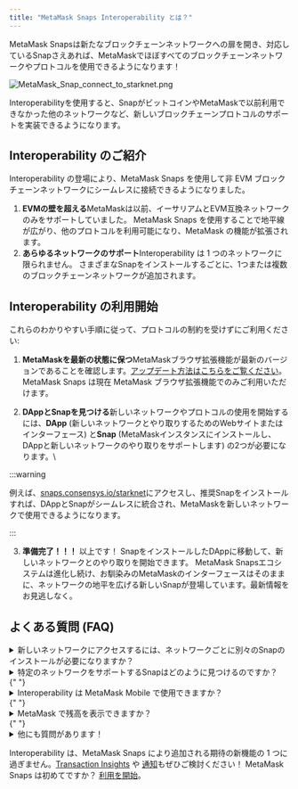```yaml
---
title: "MetaMask Snaps Interoperability とは？"
---
```


MetaMask Snapsは新たなブロックチェーンネットワークへの扉を開き、対応しているSnapさえあれば、MetaMaskでほぼすべてのブロックチェーンネットワークやプロトコルを使用できるようになります！

<div class="center-container">
  <div class="img-medium">
    <img
      src={
        require("../../../../../img/metamask-snaps/what-are-interoperability-snaps/MetaMask_Snap_connect_to_starknet.png")
          .default
      }
      alt="MetaMask_Snap_connect_to_starknet.png"
    />
  </div>
</div>

Interoperabilityを使用すると、SnapがビットコインやMetaMaskで以前利用できなかった他のネットワークなど、新しいブロックチェーンプロトコルのサポートを実装できるようになります。

## Interoperability のご紹介

Interoperability の登場により、MetaMask Snaps を使用して非 EVM ブロックチェーンネットワークにシームレスに接続できるようになりました。

1. **EVMの壁を超える**MetaMaskは以前、イーサリアムとEVM互換ネットワークのみをサポートしていました。 MetaMask Snaps を使用することで地平線が広がり、他のプロトコルを利用可能になり、MetaMask の機能が拡張されます。
2. **あらゆるネットワークのサポート**Interoperability は 1 つのネットワークに限られません。 さまざまなSnapをインストールするごとに、1つまたは複数のブロックチェーンネットワークが追加されます。

## Interoperability の利用開始

これらのわかりやすい手順に従って、プロトコルの制約を受けずにご利用ください:

1. **MetaMaskを最新の状態に保つ**MetaMaskブラウザ拡張機能が最新のバージョンであることを確認します。[アップデート方法はこちらをご覧ください](/managing-my-wallet/using-metamask/how-to-update-the-version-of-metamask)。 MetaMask Snaps は現在 MetaMask ブラウザ拡張機能でのみご利用いただけます。

2. **DAppとSnapを見つける**新しいネットワークやプロトコルの使用を開始するには、**DApp** (新しいネットワークとやり取りするためのWebサイトまたはインターフェース) と**Snap** (MetaMaskインスタンスにインストールし、DAppと新しいネットワークのやり取りをサポートします) の2つが必要になります。\

:::warning

例えば、[snaps.consensys.io/starknet](http://snaps.consensys.io/starknet?utm_source=metamaskSupport&utm_medium=knowledge-base&utm_campaign=2023_Sep_snaps-launch_content_interoperability)にアクセスし、推奨Snapをインストールすれば、DAppとSnapがシームレスに統合され、MetaMaskを新しいネットワークで使用できるようになります。

:::

3. **準備完了！！！** 以上です！ SnapをインストールしたDAppに移動して、新しいネットワークとのやり取りを開始できます。 MetaMask Snapsエコシステムは進化し続け、お馴染みのMetaMaskのインターフェースはそのままに、ネットワークの地平を広げる新しいSnapが登場しています。最新情報をお見逃しなく。

## よくある質問 (FAQ)

<details>
<summary>新しいネットワークにアクセスするには、ネットワークごとに別々のSnapのインストールが必要になりますか？</summary>

<div>

その可能性は高いですが、絶対ではありません。 Snapによっては、1つまたは複数のブロックチェーンネットワークやプロトコルをサポートするものもあります。

</div>
</details>

<details>
  <summary>
    特定のネットワークをサポートするSnapはどのように見つけるのですか？
  </summary>
  <div>
    {" "}
    お気に入りのDAppsから直接Snapを見つけてインストールすることもできれば、[MetaMask
    Snaps Directory](https://snaps.metamask.io/?utm_source=metamaskSupport&utm_medium=knowledge-base&utm_campaign=2023_Sep_snaps-launch_content_interoperability)を利用して新しいSnapを見つけることもできます。{" "}
  </div>
</details>{" "}

<details>
  <summary>Interoperability は MetaMask Mobile で使用できますか？</summary>
  <div>
    {" "}
    現時点で、MetaMask SnapsはMetaMask拡張機能でのみご利用いただけます。{" "}
  </div>
</details>{" "}

<details>
  <summary>MetaMask で残高を表示できますか？</summary>
  <div>
    {" "}
    今のところ、残高を確認するには、SnapをインストールしたDAppにアクセスする必要があります。
    ただし、将来的には、Snapにより追加された新しいネットワークの残高をMetaMask UIで直接表示できるようになります。
    最新情報をお見逃しなく！{" "}
  </div>
</details>{" "}

<details>
  <summary>他にも質問があります！</summary>
  <div>
    {" "}
    [MetaMask Snaps に関するよくある質問ページ](/metamask-snaps/metamask-snaps-faq)をご覧ください。{" "}
  </div>
</details>

Interoperability は、MetaMask Snaps により追加される期待の新機能の 1 つに過ぎません。[Transaction Insights](/metamask-snaps/what-are-security-snaps) や [通知](/metamask-snaps/what-are-communication-snaps)もぜひご検討ください！ MetaMask Snaps は初めてですか？ [利用を開始](/metamask-snaps/getting-started-with-metamask-snaps)。
